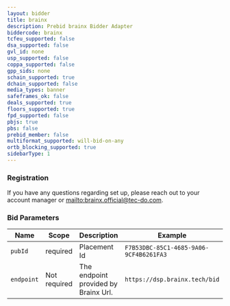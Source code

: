 ```yaml
---
layout: bidder
title: brainx
description: Prebid brainx Bidder Adapter
biddercode: brainx
tcfeu_supported: false
dsa_supported: false
gvl_id: none
usp_supported: false
coppa_supported: false
gpp_sids: none
schain_supported: true
dchain_supported: false
media_types: banner
safeframes_ok: false
deals_supported: true
floors_supported: true
fpd_supported: false
pbjs: true
pbs: false
prebid_member: false
multiformat_supported: will-bid-on-any
ortb_blocking_supported: true
sidebarType: 1
---
```


### Registration

If you have any questions regarding set up, please reach out to your account manager or [mailto:brainx.official@tec-do.com](brainx.official@tec-do.com).

### Bid Parameters


| Name       | Scope        | Description                          | Example                                | Type     |
| ---------- | ------------ | ------------------------------------ | -------------------------------------- | -------- |
| `pubId`    | required     | Placement Id                         | `F7B53DBC-85C1-4685-9A06-9CF4B6261FA3` | `string` |
| `endpoint` | Not required | The endpoint provided by Brainx Url. | `https://dsp.brainx.tech/bid`          | `string` |
